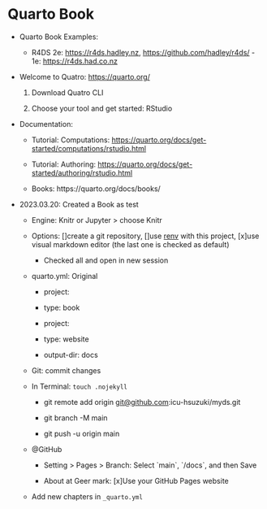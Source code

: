 # Quarto Book {#quarto-book}

-   Quarto Book Examples:

    -   R4DS 2e: <https://r4ds.hadley.nz>, <https://github.com/hadley/r4ds/> - 1e: <https://r4ds.had.co.nz>

-   Welcome to Quatro: <https://quarto.org/>

    1.  Download Quatro CLI

    2.  Choose your tool and get started: RStudio

-   Documentation:

    -   Tutorial: Computations: <https://quarto.org/docs/get-started/computations/rstudio.html>

    -   Tutorial: Authoring: <https://quarto.org/docs/get-started/authoring/rstudio.html>

    -   Books: https://quarto.org/docs/books/

-   2023.03.20: Created a Book as test

    -   Engine: Knitr or Jupyter \> choose Knitr

    -   Options: \[\]create a git repository, \[\]use [renv](https://rstudio.github.io/renv/) with this project, \[x\]use visual markdown editor (the last one is checked as default)

        -   Checked all and open in new session

    -   quarto.yml: Original

        -   project:

        -    type: book

        -   project:

        -    type: website

        -    output-dir: docs

    -   Git: commit changes

    -   In Terminal: `touch .nojekyll`

        -   git remote add origin [git\@github.com](mailto:git@github.com):icu-hsuzuki/myds.git

        -   git branch -M main

        -   git push -u origin main

    -   \@GitHub

        -   Setting \> Pages \> Branch: Select \`main\`, \`/docs\`, and then Save

        -   About at Geer mark: \[x\]Use your GitHub Pages website

    -   Add new chapters in `_quarto.yml`
